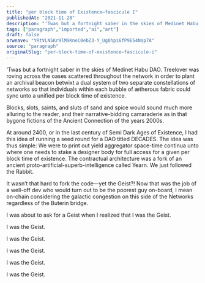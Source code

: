 ```yaml
---
title: "per block time of Existence—fascicule I"
publishedAt: "2021-11-28"
description: "‘Twas but a fortnight saber in the skies of Medinet Habu DAO. Treelover was roving across the oases scattered throughout the network in order to plan......"
tags: ["paragraph","imported","ai","art"]
draft: false
arweave: "YRtVLN5Kr9lM9KneC0ebZ3-Y_Ug0hpi6fP9E54Nap7A"
source: "paragraph"
originalSlug: "per-block-time-of-existence—fascicule-i"
---
```


‘Twas but a fortnight saber in the skies of Medinet Habu DAO. Treelover was roving across the oases scattered throughout the network in order to plant an archival beacon betwixt a dual system of two separate constellations of networks so that individuals within each bubble of ætherous fabric could sync unto a unified per block time of existence.

Blocks, slots, saints, and sluts of sand and spice would sound much more alluring to the reader, and their narrative-bidding camaraderie as in that bygone fictions of the Ancient Connection of the years 2000s.

At around 2400, or in the last century of Semi Dark Ages of Existence, I had this idea of running a seed round for a DAO titled DECADES. The idea was thus simple: We were to print out yield aggregator space-time continua unto where one needs to stake a designer body for full access for a given per block time of existence. The contractual architecture was a fork of an ancient proto-artificial-superb-intelligence called Yearn. We just followed the Rabbit.

It wasn’t that hard to fork the code—yet the Geist?! Now that was the job of a well-off dev who would turn out to be the poorest guy on-board, I mean on-chain considering the galactic congestion on this side of the Networks regardless of the Buterin bridge.

I was about to ask for a Geist when I realized that I was the Geist.

I was the Geist.

I was the Geist.

I was the Geist.

I was the Geist.

I was the Geist.